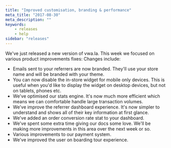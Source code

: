 ```yaml
---
title: "Improved customisation, branding & performance"
meta_title: "2017-08-30"
meta_description: ""
keywords:
    - releases
    - help
sidebar: "releases"
---
```


We've just released a new version of vwa.la. This week we focused on various product improvements fixes: Changes include:

* Emails sent to your referrers are now branded. They'll use your store name and will be branded with your theme.
* You can now disable the in-store widget for mobile only devices. This is useful when you'd like to display the widget on desktop devices, but not on tablets, phones etc.
* We've optimised our stats engine. It's now much more efficient which means we can comfortable handle large transaction volumes.
* We've improve the referrer dashboard experience. It's now simpler to understand and shows all of their key information at first glance.
* We've added an order conversion rate stat to your dashboard.
* We've spent some extra time giving our docs some love. We'll be making more improvements in this area over the next week or so.
* Various improvements to our payment system.
* We've improved the user on boarding tour experience.
